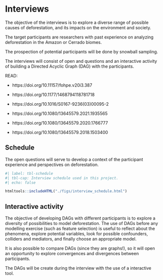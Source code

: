 # Interviews

The objective of the interviews is to explore a diverse range of possible causes of deforestation, and its impacts on the environment and society.

The target participants are researchers with past experience on analyzing deforestation in the Amazon or Cerrado biomes.

The prospection of potential participants will be done by snowball sampling.

The interviews will consist of open and questions and an interactive activity of building a Directed Acyclic Graph (DAG) with the participants.

::: {.callout-important collapse="true"}

READ: 

- https://doi.org/10.11157/fohpe.v20i3.387

- https://doi.org/10.1177/1468794118781718

- https://doi.org/10.1016/S0167-9236(03)00095-2

- https://doi.org/10.1080/13645579.2021.1935565

- https://doi.org/10.1080/13645579.2020.1766777

- https://doi.org/10.1080/13645579.2018.1503400

:::

## Schedule

The open questions will serve to develop a context of the participant experience and perspectives on deforestation.

```r
#| label: tbl-schedule
#| tbl-cap: Interview schedule used in this project.
#| echo: false

htmltools::includeHTML("./figs/interview_schedule.html")

```

## Interactive activity

The objective of developing DAGs with different participants is to explore a diversity of possibilities to model deforestation. The use of DAGs before any modelling exercise (such as feature selection) is useful to reflect about the phenomena, explore potential variables, look for possible confounders, colliders and mediators, and finally choose an appropriate model.

It is also possible to compare DAGs (since they are graphs!), so it will open an opportunity to explore convergences and divergences between participants.

The DAGs will be create during the interview with the use of a interactive tool.
